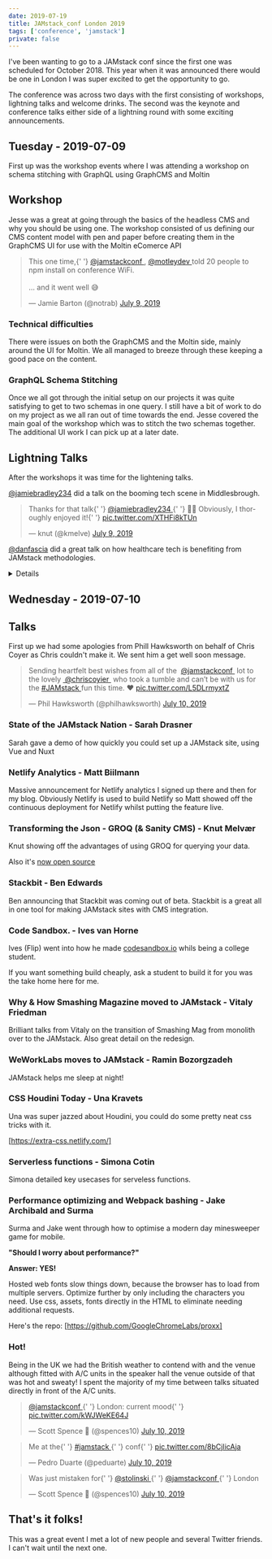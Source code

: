 ```yaml
---
date: 2019-07-19
title: JAMstack_conf London 2019
tags: ['conference', 'jamstack']
private: false
---
```


I've been wanting to go to a JAMstack conf since the first one was
scheduled for October 2018. This year when it was announced there
would be one in London I was super excited to get the opportunity to
go.

The conference was across two days with the first consisting of
workshops, lightning talks and welcome drinks. The second was the
keynote and conference talks either side of a lightning round with
some exciting announcements.

## Tuesday - 2019-07-09

First up was the workshop events where I was attending a workshop on
schema stitching with GraphQL using GraphCMS and Moltin

## Workshop

Jesse was a great at going through the basics of the headless CMS and
why you should be using one. The workshop consisted of us defining our
CMS content model with pen and paper before creating them in the
GraphCMS UI for use with the Moltin eComerce API

<blockquote class="twitter-tweet" data-dnt="true">
  <p lang="en" dir="ltr">
    This one time,{' '}
    <a href="https://twitter.com/jamstackconf?ref_src=twsrc%5Etfw">
      @jamstackconf
    </a>
    , <a href="https://twitter.com/motleydev?ref_src=twsrc%5Etfw">
      @motleydev
    </a> told 20 people to npm install on conference WiFi.
    <br />
    <br />
    ... and it went well 😅
  </p>
  &mdash; Jamie Barton (@notrab) <a href="https://twitter.com/notrab/status/1148587457866358784?ref_src=twsrc%5Etfw">
    July 9, 2019
  </a>
</blockquote>
<script
  async
  src="https://platform.twitter.com/widgets.js"
  charset="utf-8"
></script>

### Technical difficulties

There were issues on both the GraphCMS and the Moltin side, mainly
around the UI for Moltin. We all managed to breeze through these
keeping a good pace on the content.

### GraphQL Schema Stitching

Once we all got through the initial setup on our projects it was quite
satisfying to get to two schemas in one query. I still have a bit of
work to do on my project as we all ran out of time towards the end.
Jesse covered the main goal of the workshop which was to stitch the
two schemas together. The additional UI work I can pick up at a later
date.

## Lightning Talks

After the workshops it was time for the lightening talks.

[@jamiebradley234] did a talk on the booming tech scene in
Middlesbrough.

<blockquote class="twitter-tweet" data-dnt="true">
  <p lang="en" dir="ltr">
    Thanks for that talk{' '}
    <a href="https://twitter.com/jamiebradley234?ref_src=twsrc%5Etfw">
      @jamiebradley234
    </a>{' '}
    🙌🏻 Obviously, I thoroughly enjoyed it!{' '}
    <a href="https://t.co/XTHFi8kTUn">pic.twitter.com/XTHFi8kTUn</a>
  </p>
  &mdash; knut (@kmelve) <a href="https://twitter.com/kmelve/status/1148664935305699328?ref_src=twsrc%5Etfw">July 9, 2019</a>
</blockquote>
<script
  async
  src="https://platform.twitter.com/widgets.js"
  charset="utf-8"
></script>

[@danfascia] did a great talk on how healthcare tech is benefiting
from JAMstack methodologies.

<Details label="Expand to watch.">
  <YouTube youTubeId="n1ca0cQAr_4" />
</Details>

## Wednesday - 2019-07-10

## Talks

First up we had some apologies from Phill Hawksworth on behalf of
Chris Coyer as Chris couldn't make it. We sent him a get well soon
message.

<blockquote class="twitter-tweet" data-dnt="true">
  <p lang="en" dir="ltr">
    Sending heartfelt best wishes from all of the ⁦
    <a href="https://twitter.com/jamstackconf?ref_src=twsrc%5Etfw">
      @jamstackconf
    </a>
    ⁩ lot to the lovely ⁦<a href="https://twitter.com/chriscoyier?ref_src=twsrc%5Etfw">
      @chriscoyier
    </a>⁩ who took a tumble and can’t be with us for the <a href="https://twitter.com/hashtag/JAMstack?src=hash&amp;ref_src=twsrc%5Etfw">
      #JAMstack
    </a> fun this time. ❤️ <a href="https://t.co/L5DLrmyxtZ">pic.twitter.com/L5DLrmyxtZ</a>
  </p>
  &mdash; Phil Hawksworth (@philhawksworth) <a href="https://twitter.com/philhawksworth/status/1148929743342972928?ref_src=twsrc%5Etfw">July 10, 2019</a>
</blockquote>
<script
  async
  src="https://platform.twitter.com/widgets.js"
  charset="utf-8"
></script>

### State of the JAMstack Nation - Sarah Drasner

Sarah gave a demo of how quickly you could set up a JAMstack site,
using Vue and Nuxt

### Netlify Analytics - Matt Biilmann

Massive announcement for Netlify analytics I signed up there and then
for my blog. Obviously Netlify is used to build Netlify so Matt showed
off the continuous deployment for Netlify whilst putting the feature
live.

### Transforming the Json - GROQ (& Sanity CMS) - Knut Melvær

Knut showing off the advantages of using GROQ for querying your data.

Also it's [now open source]

### Stackbit - Ben Edwards

Ben announcing that Stackbit was coming out of beta. Stackbit is a
great all in one tool for making JAMstack sites with CMS integration.

### Code Sandbox. - Ives van Horne

Ives (Flip) went into how he made [codesandbox.io] whils being a
college student.

If you want something build cheaply, ask a student to build it for you
was the take home here for me.

### Why & How Smashing Magazine moved to JAMstack - Vitaly Friedman

Brilliant talks from Vitaly on the transition of Smashing Mag from
monolith over to the JAMstack. Also great detail on the redesign.

### WeWorkLabs moves to JAMstack - Ramin Bozorgzadeh

JAMstack helps me sleep at night!

### CSS Houdini Today - Una Kravets

Una was super jazzed about Houdini, you could do some pretty neat css
tricks with it.

[https://extra-css.netlify.com/]

### Serverless functions - Simona Cotin

Simona detailed key usecases for serveless functions.

### Performance optimizing and Webpack bashing - Jake Archibald and Surma

Surma and Jake went through how to optimise a modern day minesweeper
game for mobile.

**"Should I worry about performance?"**

**Answer: YES!**

Hosted web fonts slow things down, because the browser has to load
from multiple servers. Optimize further by only including the
characters you need. Use css, assets, fonts directly in the HTML to
eliminate needing additional requests.

Here's the repo: [https://github.com/GoogleChromeLabs/proxx]

### Hot!

Being in the UK we had the British weather to contend with and the
venue although fitted with A/C units in the speaker hall the venue
outside of that was hot and sweaty! I spent the majority of my time
between talks situated directly in front of the A/C units.

<blockquote class="twitter-tweet" data-dnt="true">
  <p lang="en" dir="ltr">
    <a href="https://twitter.com/jamstackconf?ref_src=twsrc%5Etfw">
      @jamstackconf
    </a>{' '}
    London: current mood{' '}
    <a href="https://t.co/kWJWeKE64J">pic.twitter.com/kWJWeKE64J</a>
  </p>
  &mdash; Scott Spence 🌮 (@spences10) <a href="https://twitter.com/spences10/status/1148927111526268928?ref_src=twsrc%5Etfw">July 10, 2019</a>
</blockquote>
<script
  async
  src="https://platform.twitter.com/widgets.js"
  charset="utf-8"
></script>

<blockquote class="twitter-tweet" data-dnt="true">
  <p lang="en" dir="ltr">
    Me at the{' '}
    <a href="https://twitter.com/hashtag/jamstack?src=hash&amp;ref_src=twsrc%5Etfw">
      #jamstack
    </a>{' '}
    conf{' '}
    <a href="https://t.co/8bCjIicAja">pic.twitter.com/8bCjIicAja</a>
  </p>
  &mdash; Pedro Duarte (@peduarte) <a href="https://twitter.com/peduarte/status/1148923305254096896?ref_src=twsrc%5Etfw">July 10, 2019</a>
</blockquote>
<script
  async
  src="https://platform.twitter.com/widgets.js"
  charset="utf-8"
></script>

<blockquote class="twitter-tweet" data-dnt="true">
  <p lang="en" dir="ltr">
    Was just mistaken for{' '}
    <a href="https://twitter.com/stolinski?ref_src=twsrc%5Etfw">
      @stolinski
    </a>{' '}
    <a href="https://twitter.com/jamstackconf?ref_src=twsrc%5Etfw">
      @jamstackconf
    </a>{' '}
    London
  </p>
  &mdash; Scott Spence 🌮 (@spences10) <a href="https://twitter.com/spences10/status/1148914884039577600?ref_src=twsrc%5Etfw">July 10, 2019</a>
</blockquote>
<script
  async
  src="https://platform.twitter.com/widgets.js"
  charset="utf-8"
></script>

## That's it folks!

This was a great event I met a lot of new people and several Twitter
friends. I can't wait until the next one.

[@danfascia]: https://twitter.com/danfascia
[@jamiebradley234]: https://twitter.com/jamiebradley234
[codesandbox.io]: https://codesandbox.io
[https://github.com/googlechromelabs/proxx]:
  https://github.com/GoogleChromeLabs/proxx
[https://extra-css.netlify.com/]: https://extra-css.netlify.com/
[now open source]:
  https://www.sanity.io/blog/we-re-open-sourcing-groq-a-query-language-for-json-documents
